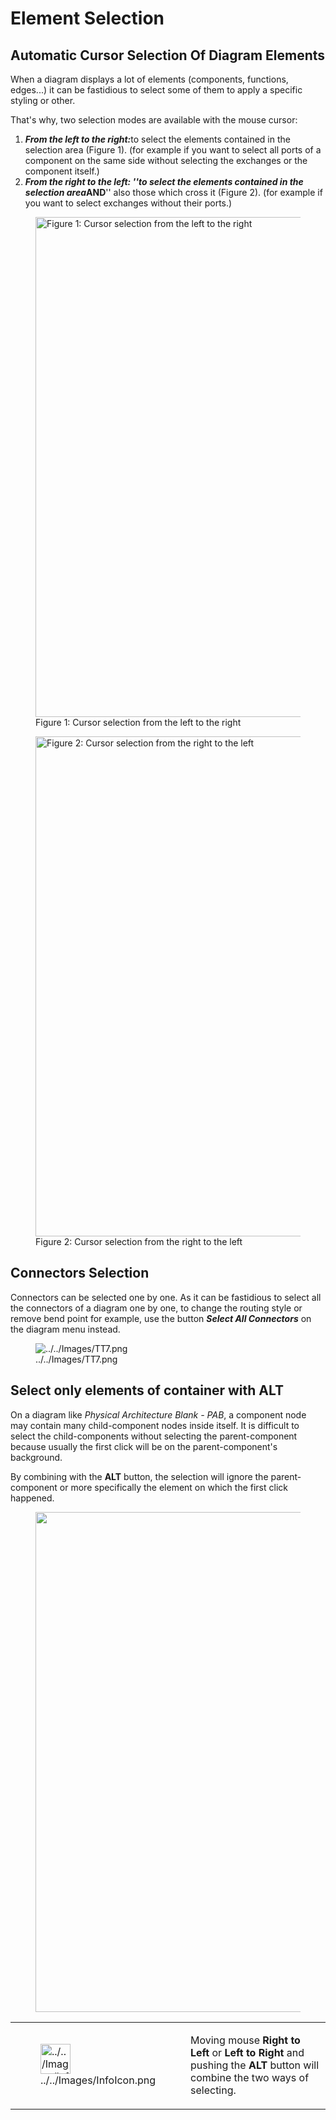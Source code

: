 =Element Selection =

==Automatic Cursor Selection Of Diagram Elements==

When a diagram displays a lot of elements (components, functions, edges...) it can be fastidious to select some of them to apply a specific styling or other.

That's why, two selection modes are available with the mouse cursor:

# '''''From the left to the right: '''''to select the elements contained in the selection area (Figure 1). (for example if you want to select all ports of a component on the same side without selecting the exchanges or the component itself.)
# '''''From the right to the left: '''''to select the elements contained in the selection area '''''AND''''' also those which cross it (Figure 2). (for example if you want to select exchanges without their ports.)

[[File:../../Images/Tips1.png|thumbnail|800px|Figure 1: Cursor selection from the left to the right]]

[[File:../../Images/Tips2.png|thumbnail|800px|Figure 2: Cursor selection from the right to the left]]

==Connectors Selection==

Connectors can be selected one by one. As it can be fastidious to select all the connectors of a diagram one by one, to change the routing style or remove bend point for example, use the button '''''Select All Connectors''''' on the diagram menu instead.


[[File:../../Images/TT7.png]]

==Select only elements of container with ALT==

On a diagram like ''Physical Architecture Blank - PAB'', a component node may contain many child-component nodes inside itself. It is difficult to select the child-components without selecting the parent-component because usually the first click will be on the parent-component's background.

By combining with the '''ALT''' button, the selection will ignore the parent-component or more specifically the element on which the first click happened.

[[File:../../Images/Tips88.png|thumbnail|800px|]]

{| border="1"
|-
| 
[[Image:../../Images/InfoIcon.png|48x48px]]

|
Moving mouse '''Right to Left''' or '''Left to Right''' and pushing the '''ALT''' button will combine the two ways of selecting.

|} 